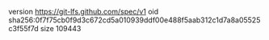 version https://git-lfs.github.com/spec/v1
oid sha256:0f7f75cb0f9d3c672cd5a010939ddf00e488f5aab312c1d7a8a05525c3f55f7d
size 109443
